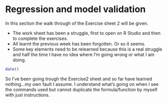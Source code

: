 # Regression and model validation

In this section the walk through of the Exercise sheet 2 will be given. 

- The work sheet has been a struggle, first to open on R Studio and then to complete the exercises. 
- All learnt the previous week has been forgotten. Or so it seems.
- Some key elements need to be relearned because this is a real struggle and half the time I have no idea where I'm going wrong or what I am doing.

```r
date()
```

So I've been going trough the Exercise2 sheet and so far have learned nothing...my own fault I assume. I understand what's going on when I see the commands used but cannot duplicate the formula/function by myself with just instructions. 

